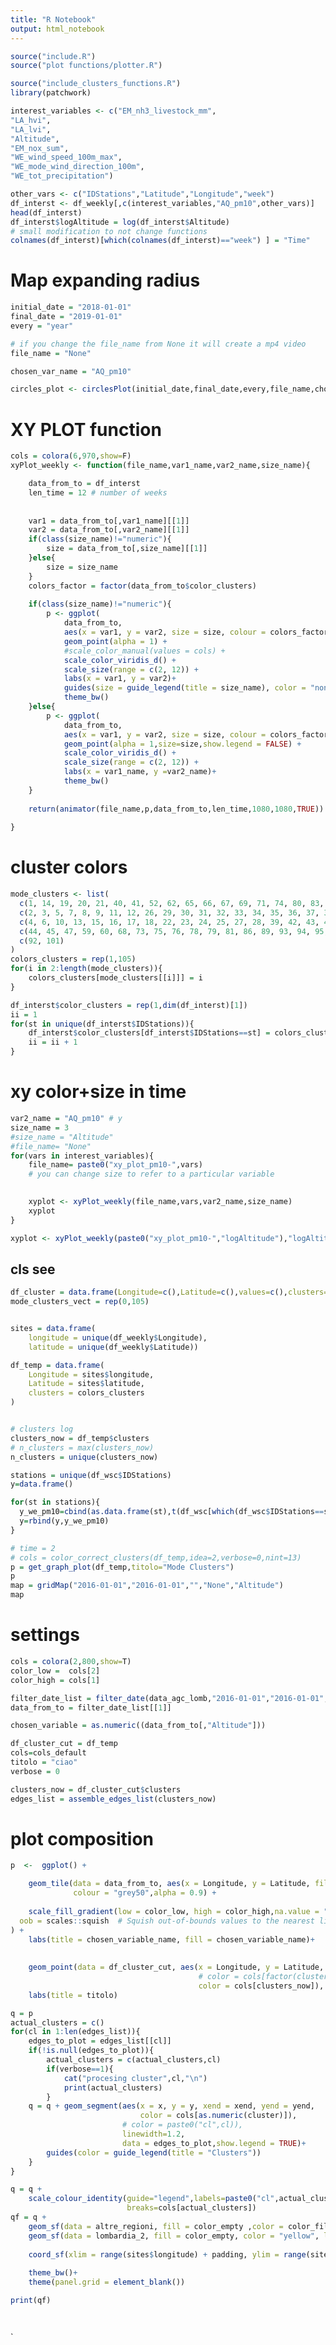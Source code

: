 ```yaml
---
title: "R Notebook"
output: html_notebook
---
```


```r
source("include.R") 
source("plot functions/plotter.R")

source("include_clusters_functions.R")
library(patchwork)
```

```r
interest_variables <- c("EM_nh3_livestock_mm",
"LA_hvi",
"LA_lvi",
"Altitude",
"EM_nox_sum",
"WE_wind_speed_100m_max",
"WE_mode_wind_direction_100m",
"WE_tot_precipitation")
```


```r
other_vars <- c("IDStations","Latitude","Longitude","week")
df_interst <- df_weekly[,c(interest_variables,"AQ_pm10",other_vars)]
head(df_interst)
df_interst$logAltitude = log(df_interst$Altitude)
# small modification to not change functions
colnames(df_interst)[which(colnames(df_interst)=="week") ] = "Time"
```
#  Map expanding radius

```r
initial_date = "2018-01-01"
final_date = "2019-01-01"
every = "year"

# if you change the file_name from None it will create a mp4 video
file_name = "None"

chosen_var_name = "AQ_pm10" 

circles_plot <- circlesPlot(initial_date,final_date,every,file_name,chosen_var_name)
```




# XY PLOT function
```r
cols = colora(6,970,show=F)
xyPlot_weekly <- function(file_name,var1_name,var2_name,size_name){

	data_from_to = df_interst
	len_time = 12 # number of weeks
	
	
	var1 = data_from_to[,var1_name][[1]]
	var2 = data_from_to[,var2_name][[1]]
	if(class(size_name)!="numeric"){
		size = data_from_to[,size_name][[1]]
	}else{
		size = size_name
	}
	colors_factor = factor(data_from_to$color_clusters)
	
	if(class(size_name)!="numeric"){
		p <- ggplot(
			data_from_to, 
			aes(x = var1, y = var2, size = size, colour = colors_factor)) +
			geom_point(alpha = 1) +
			#scale_color_manual(values = cols) +
			scale_color_viridis_d() +
			scale_size(range = c(2, 12)) +
			labs(x = var1, y = var2)+
			guides(size = guide_legend(title = size_name), color = "none")+
			theme_bw()
	}else{
		p <- ggplot(
			data_from_to, 
			aes(x = var1, y = var2, size = size, colour = colors_factor)) +
			geom_point(alpha = 1,size=size,show.legend = FALSE) +
			scale_color_viridis_d() +
			scale_size(range = c(2, 12)) +
			labs(x = var1_name, y =var2_name)+
			theme_bw()
	}
	
	return(animator(file_name,p,data_from_to,len_time,1080,1080,TRUE))
	
}
```

# cluster colors
```r
mode_clusters <- list(
  c(1, 14, 19, 20, 21, 40, 41, 52, 62, 65, 66, 67, 69, 71, 74, 80, 83, 84, 102),
  c(2, 3, 5, 7, 8, 9, 11, 12, 26, 29, 30, 31, 32, 33, 34, 35, 36, 37, 38, 48, 50, 53, 56, 57, 61, 63, 64, 70, 72, 77, 82, 85, 87, 88, 90, 91, 98, 99),
  c(4, 6, 10, 13, 15, 16, 17, 18, 22, 23, 24, 25, 27, 28, 39, 42, 43, 46, 49, 51, 54, 55, 58, 103, 105),
  c(44, 45, 47, 59, 60, 68, 73, 75, 76, 78, 79, 81, 86, 89, 93, 94, 95, 96, 97, 100, 104),
  c(92, 101)
)
colors_clusters = rep(1,105)
for(i in 2:length(mode_clusters)){
	colors_clusters[mode_clusters[[i]]] = i
}

df_interst$color_clusters = rep(1,dim(df_interst)[1])
ii = 1
for(st in unique(df_interst$IDStations)){
	df_interst$color_clusters[df_interst$IDStations==st] = colors_clusters[ii]
	ii = ii + 1	
}
```

# xy color+size in time
```r
var2_name = "AQ_pm10" # y
size_name = 3
#size_name = "Altitude"
#file_name= "None"
for(vars in interest_variables){
	file_name= paste0("xy_plot_pm10-",vars)
	# you can change size to refer to a particular variable

	
	xyplot <- xyPlot_weekly(file_name,vars,var2_name,size_name)
	xyplot
}

xyplot <- xyPlot_weekly(paste0("xy_plot_pm10-","logAltitude"),"logAltitude",var2_name,size_name)
```


## cls see
```r
df_cluster = data.frame(Longitude=c(),Latitude=c(),values=c(),clusters=c(),Time=c())
mode_clusters_vect = rep(0,105)


sites = data.frame(
	longitude = unique(df_weekly$Longitude), 
	latitude = unique(df_weekly$Latitude))

df_temp = data.frame(
	Longitude = sites$longitude,
	Latitude = sites$latitude,
	clusters = colors_clusters
)


# clusters log
clusters_now = df_temp$clusters
# n_clusters = max(clusters_now)
n_clusters = unique(clusters_now)

stations = unique(df_wsc$IDStations)
y=data.frame()

for(st in stations){
  y_we_pm10=cbind(as.data.frame(st),t(df_wsc[which(df_wsc$IDStations==st),"AQ_pm10"]))
  y=rbind(y,y_we_pm10)
}

# time = 2
# cols = color_correct_clusters(df_temp,idea=2,verbose=0,nint=13)
p = get_graph_plot(df_temp,titolo="Mode Clusters")
p
map = gridMap("2016-01-01","2016-01-01","","None","Altitude")
map
```

# settings
```r
cols = colora(2,800,show=T)
color_low =  cols[2]
color_high = cols[1]

filter_date_list = filter_date(data_agc_lomb,"2016-01-01","2016-01-01","")
data_from_to = filter_date_list[[1]]

chosen_variable = as.numeric((data_from_to[,"Altitude"]))

df_cluster_cut = df_temp
cols=cols_default
titolo = "ciao"
verbose = 0

clusters_now = df_cluster_cut$clusters
edges_list = assemble_edges_list(clusters_now)
```

# plot composition
```r
p  <-  ggplot() +

	geom_tile(data = data_from_to, aes(x = Longitude, y = Latitude, fill = chosen_variable), 
			  colour = "grey50",alpha = 0.9) +
	
	scale_fill_gradient(low = color_low, high = color_high,na.value = "gray",trans = "sqrt",  # Apply a logarithmic transformation (adjust as needed)
  oob = scales::squish  # Squish out-of-bounds values to the nearest limit
) +
	labs(title = chosen_variable_name, fill = chosen_variable_name)+
		
		
	geom_point(data = df_cluster_cut, aes(x = Longitude, y = Latitude,
										  # color = cols[factor(clusters)]), size = 2)+
										  color = cols[clusters_now]), size = 2)+
	labs(title = titolo)


```


```r
q = p
actual_clusters = c()
for(cl in 1:len(edges_list)){
	edges_to_plot = edges_list[[cl]]
	if(!is.null(edges_to_plot)){
		actual_clusters = c(actual_clusters,cl)
		if(verbose==1){
			cat("procesing cluster",cl,"\n")
			print(actual_clusters)
		}
	q = q + geom_segment(aes(x = x, y = y, xend = xend, yend = yend,
							 color = cols[as.numeric(cluster)]),
						 # color = paste0("cl",cl)),
						 linewidth=1.2,
						 data = edges_to_plot,show.legend = TRUE)+
		guides(color = guide_legend(title = "Clusters"))
	}
}

q = q +
	scale_colour_identity(guide="legend",labels=paste0("cl",actual_clusters),
						  breaks=cols[actual_clusters])
qf = q +
	geom_sf(data = altre_regioni, fill = color_empty ,color = color_fill, linewidth = 0.1,alpha=0.01, show.legend = FALSE) +
	geom_sf(data = lombardia_2, fill = color_empty, color = "yellow", linewidth = 0.3,alpha=0.07, show.legend = FALSE) +
	
	coord_sf(xlim = range(sites$longitude) + padding, ylim = range(sites$latitude) + padding, expand = FALSE)+
	
	theme_bw()+
	theme(panel.grid = element_blank())

print(qf)




```
`


